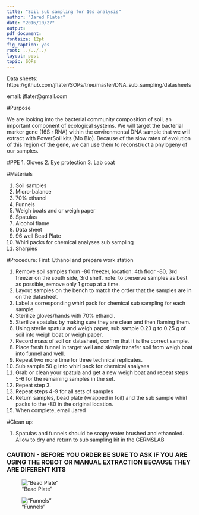 ```yaml
---
title: "Soil sub sampling for 16s analysis"
author: "Jared Flater"
date: "2016/10/27"
output: 
pdf_document:
fontsize: 12pt
fig_caption: yes
root: ../../../
layout: post
topic: SOPs
---
```

Data sheets: https://github.com/jflater/SOPs/tree/master/DNA_sub_sampling/datasheets

email: jflater@gmail.com

#Purpose

  We are looking into the bacterial community composition of soil, an important component of ecological systems. We will target the bacterial marker gene (16S r RNA) within the environmental DNA sample that we will extract with PowerSoil kits (Mo Bio). Because of the slow rates of evolution of this region of the gene, we can use them to reconstruct a phylogeny of our samples.  

#PPE
  1. Gloves
  2. Eye protection
  3. Lab coat

#Materials

  01. Soil samples
  02. Micro-balance
  03. 70% ethanol
  04. Funnels
  05. Weigh boats and or weigh paper
  06. Spatulas
  07. Alcohol flame
  08. Data sheet
  09. 96 well Bead Plate
  10. Whirl packs for chemical analyses sub sampling
  11. Sharpies
  
#Procedure:
First: Ethanol and prepare work station

  01. Remove soil samples from -80 freezer, location: 4th floor -80, 3rd freezer on the south side, 3rd shelf.
    note: to preserve samples as best as possible, remove only 1 group at a time. 
  02. Layout samples on the bench to match the order that the samples are in on the datasheet.
  03. Label a corresponding whirl pack for chemical sub sampling for each sample. 
  03. Sterilize gloves/hands with 70% ethanol.
  04. Sterilize spatulas by making sure they are clean and then flaming them. 
  05. Using sterile spatula and weigh paper, sub sample 0.23 g to 0.25 g of soil into weigh boat or weigh paper.
  06. Record mass of soil on datasheet, confirm that it is the correct sample.
  07. Place fresh funnel in target well and slowly transfer soil from weigh boat into funnel and well.
  08. Repeat two more time for three technical replicates.
  09. Sub sample 50 g into whirl pack for chemical analyses
  10. Grab or clean your spatula and get a new weigh boat and repeat steps 5-6 for the remaining samples in     the set.
  11. Repeat step 3.
  12. Repeat steps 4-9 for all sets of samples
  13. Return samples, bead plate (wrapped in foil) and the sub sample whirl packs to the -80 in the original location.
  14. When complete, email Jared
  
#Clean up:
  
  01. Spatulas and funnels should be soapy water brushed and ethanoled. Allow to dry and return to sub sampling      kit in the GERMSLAB
  
  
### CAUTION - BEFORE YOU ORDER BE SURE TO ASK IF YOU ARE USING THE ROBOT OR MANUAL EXTRACTION BECAUSE THEY ARE DIFERENT KITS ###

!["Bead Plate"](../../images/bead_plate.jpg)

!["Funnels"](../../images/sub_sample_funnel.jpg)
